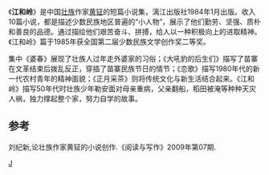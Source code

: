 《'''江和岭'''》是中国[[壮族|壮族]]作家[[黄钲|黄钲]]的短篇小说集，漓江出版社1984年1月出版。收入10篇小说，都是描述少数民族地区普遍的“小人物”，展示了他们勤劳、坚强、质朴和善良的品德。通过描绘他们艰苦奋斗、拼搏，给人以一种积极向上的进取精神。《江和岭》篇于1985年获全国第二届少数民族文学创作奖二等奖。

集中《婆春》展现了壮族人过年走外婆家的习俗；《大吼豹的后生们》描写了苗寨在文革结束后拨乱反正，穿插了苗寨民族节日的情节；《恋歌》描写1980年代的新一代农村青年的精神面貌；《正月采茶》则将传统文化与新生活结合起来。《江和岭》描写50年代时壮族少年勒安面对母亲重病，父亲翻船，稻田被淹等种种天灾人祸，独力撑起整个家，努力自学的故事。

==参考==
刘纪新,论壮族作家黄钲的小说创作.《阅读与写作》2009年第07期.

[[Category:壮族文学|J]]